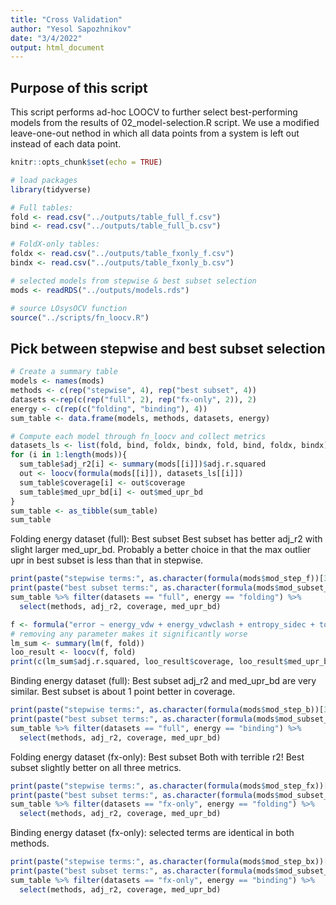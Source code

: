 ```yaml
---
title: "Cross Validation"
author: "Yesol Sapozhnikov"
date: "3/4/2022"
output: html_document
---
```


## Purpose of this script

This script performs ad-hoc LOOCV to further select best-performing models from the results of 02_model-selection.R script. We use a modified leave-one-out nethod in which all data points from a system is left out instead of each data point. 

```r
knitr::opts_chunk$set(echo = TRUE)
```

```r
# load packages
library(tidyverse)

# Full tables:
fold <- read.csv("../outputs/table_full_f.csv")
bind <- read.csv("../outputs/table_full_b.csv")

# FoldX-only tables:
foldx <- read.csv("../outputs/table_fxonly_f.csv")
bindx <- read.csv("../outputs/table_fxonly_b.csv")

# selected models from stepwise & best subset selection
mods <- readRDS("../outputs/models.rds")

# source LOsysOCV function
source("../scripts/fn_loocv.R")
```


## Pick between stepwise and best subset selection

```r
# Create a summary table
models <- names(mods)
methods <- c(rep("stepwise", 4), rep("best subset", 4))
datasets <-rep(c(rep("full", 2), rep("fx-only", 2)), 2)
energy <- c(rep(c("folding", "binding"), 4))
sum_table <- data.frame(models, methods, datasets, energy)

# Compute each model through fn_loocv and collect metrics
datasets_ls <- list(fold, bind, foldx, bindx, fold, bind, foldx, bindx)
for (i in 1:length(mods)){
  sum_table$adj_r2[i] <- summary(mods[[i]])$adj.r.squared
  out <- loocv(formula(mods[[i]]), datasets_ls[[i]])
  sum_table$coverage[i] <- out$coverage
  sum_table$med_upr_bd[i] <- out$med_upr_bd
}
sum_table <- as_tibble(sum_table)
sum_table
```

Folding energy dataset (full): Best subset
Best subset has better adj_r2 with slight larger med_upr_bd. Probably a better choice in that the max outlier upr in best subset is less than that in stepwise.

```r
print(paste("stepwise terms:", as.character(formula(mods$mod_step_f))[3]))
print(paste("best subset terms:", as.character(formula(mods$mod_subset_f))[3]))
sum_table %>% filter(datasets == "full", energy == "folding") %>% 
  select(methods, adj_r2, coverage, med_upr_bd)
```

```r
f <- formula("error ~ energy_vdw + energy_vdwclash + entropy_sidec + total_sd + P + str")
# removing any parameter makes it significantly worse
lm_sum <- summary(lm(f, fold))
loo_result <- loocv(f, fold)
print(c(lm_sum$adj.r.squared, loo_result$coverage, loo_result$med_upr_bd))
```



Binding energy dataset (full): Best subset
adj_r2 and med_upr_bd are very similar. Best subset is about 1 point better in coverage.

```r
print(paste("stepwise terms:", as.character(formula(mods$mod_step_b))[3]))
print(paste("best subset terms:", as.character(formula(mods$mod_subset_b))[3]))
sum_table %>% filter(datasets == "full", energy == "binding") %>% 
  select(methods, adj_r2, coverage, med_upr_bd)
```


Folding energy dataset (fx-only): Best subset
Both with terrible r2! Best subset slightly better on all three metrics.

```r
print(paste("stepwise terms:", as.character(formula(mods$mod_step_fx))[3]))
print(paste("best subset terms:", as.character(formula(mods$mod_subset_fx))[3]))
sum_table %>% filter(datasets == "fx-only", energy == "folding") %>% 
  select(methods, adj_r2, coverage, med_upr_bd)
```



Binding energy dataset (fx-only): selected terms are identical in both methods. 

```r
print(paste("stepwise terms:", as.character(formula(mods$mod_step_bx))[3]))
print(paste("best subset terms:", as.character(formula(mods$mod_subset_bx))[3]))
sum_table %>% filter(datasets == "fx-only", energy == "binding") %>% 
  select(methods, adj_r2, coverage, med_upr_bd)
```


